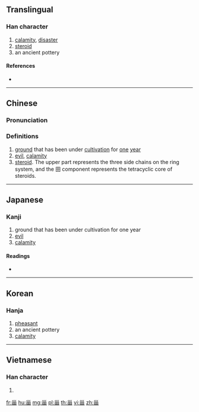 {{also|畄|𤰝}}
==Translingual==

===Han character===
{{Han char|rn=102|rad=田|as=03|sn=8|four=22600|canj=VVW|ids=⿱巛田}}

# [[calamity]], [[disaster]]
# [[steroid]]
# an ancient pottery

====References====
* {{Han ref|kx=0759.110|dkj=21742|dj=1169.110|hdz=42531.050|uh=753E|ud=30014|bh=CD72|bd=52594}}

----

==Chinese==
{{zh-forms}}

===Pronunciation===
{{zh-pron
|m=zāi,zī
|c=zi1,zoi1
|mc=y
|oc=y
|ma=
|cat=n
}}

===Definitions===
# [[ground]] that has been under [[cultivation]] for [[one]] [[year]]
# [[evil]], [[calamity]]
# [[steroid]]. The upper part represents the three side chains on the ring system, and the 田 component represents the tetracyclic core of steroids.

----

==Japanese==

===Kanji===
{{ja-kanji|grade=|rs=田03}}

# ground that has been under cultivation for one year
# [[evil]]
# [[calamity]]

====Readings====
* {{ja-readings|on=[[し]] (shi)|kun=[[かめ]] (kame)|nanori=}}

----

==Korean==

===Hanja===
{{ko-hanja|hangeul=[[재]]|rv=jae|mr=chae}}

# [[pheasant]]
# an ancient pottery
# [[calamity]]

----

==Vietnamese==

===Han character===
{{vi-hantu|[[tai]]|rs=田03}}

# {{defn|lang=vi|sort=田03}}

[[fr:甾]]
[[hu:甾]]
[[mg:甾]]
[[pl:甾]]
[[th:甾]]
[[vi:甾]]
[[zh:甾]]